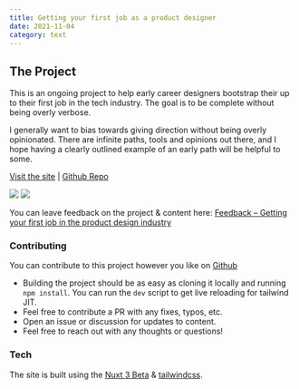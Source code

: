 ```yaml
---
title: Getting your first job as a product designer
date: 2021-11-04
category: text
---
```

## The Project

This is an ongoing project to help early career designers bootstrap their up to their first job in the tech industry. The goal is to be complete without being overly verbose.

I generally want to bias towards giving direction without being overly opinionated. There are infinite paths, tools and opinions out there, and I hope having a clearly outlined example of an early path will be helpful to some.

[Visit the site](http://design-intro.nate.tips/) | [Github Repo](https://github.com/iamnbutler/design-industry-intro)

![](https://res.cloudinary.com/yaminateo/image/upload/v1636493008/project/product-design-industry-intro/screen-shot-1_drgged.png)
![](https://res.cloudinary.com/yaminateo/image/upload/v1636493008/project/product-design-industry-intro/screen-shot-2_rpwf6o.png)

You can leave feedback on the project & content here:
[Feedback – Getting your first job in the product design industry](https://forms.gle/jimgp3uAk8df8MUH9)


### Contributing

You can contribute to this project however you like on [Github](https://github.com/iamnbutler/design-industry-intro)

- Building the project should be as easy as cloning it locally and running `npm install`. You can run the `dev` script to get live reloading for tailwind JIT.
- Feel free to contribute a PR with any fixes, typos, etc.
- Open an issue or discussion for updates to content.
- Feel free to reach out with any thoughts or questions!

### Tech

The site is built using the <a href="https://v3.nuxtjs.org/">Nuxt 3 Beta</a> & <a href="https://tailwindcss.com/">tailwindcss</a>.
